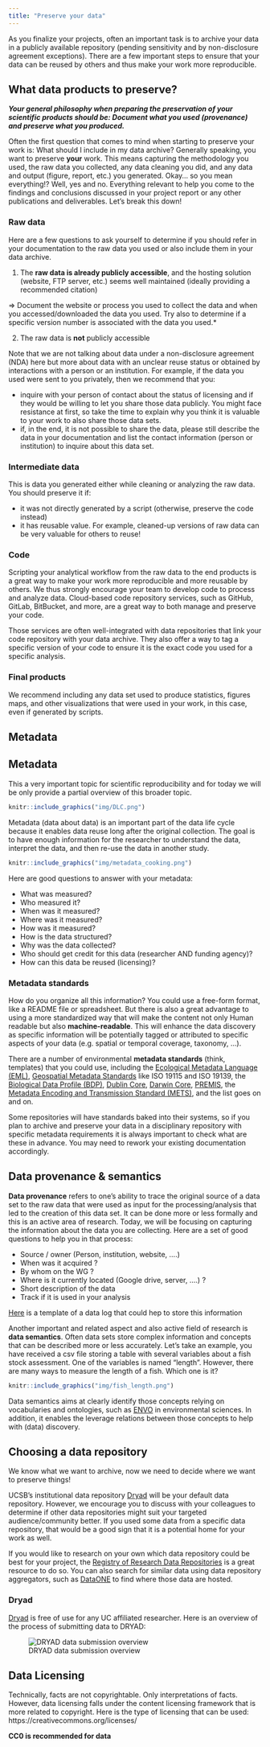 ```yaml
---
title: "Preserve your data"
---
```


As you finalize your projects, often an important task is to archive your data in a publicly available repository (pending sensitivity and by non-disclosure agreement exceptions). There are a few important steps to ensure that your data can be reused by others and thus make your work more reproducible.


## What data products to preserve?

***Your general philosophy when preparing the preservation of your scientific products should be: Document what you used (provenance) and preserve what you produced.***

Often the first question that comes to mind when starting to preserve your work is: What should I include in my data archive?  Generally speaking, you want to preserve **your** work. This means capturing the methodology you used, the raw data you collected, any data cleaning you did, and any data and output (figure, report, etc.) you generated. Okay… so you mean everything!? Well, yes and no. Everything relevant to help you come to the findings and conclusions discussed in your project report or any other publications and deliverables. Let’s break this down!


### Raw data

Here are a few questions to ask yourself to determine if you should refer in your documentation to the raw data you used or also include them in your data archive.

1. The **raw data is already publicly accessible**, and the hosting solution (website, FTP server, etc.) seems well maintained (ideally providing a recommended citation)

=> Document the website or process you used to collect the data and when you accessed/downloaded the data you used. Try also to determine if a specific version number is associated with the data you used.*

2. The raw data is **not** publicly accessible

Note that we are not talking about data under a non-disclosure agreement (NDA) here but more about data with an unclear reuse status or obtained by interactions with a person or an institution. For example, if the data you used were sent to you privately, then we recommend that you:

-  inquire with your person of contact about the status of licensing and if they would be willing to let you share those data publicly. You might face resistance at first, so take the time to explain why you think it is valuable to your work to also share those data sets.
-  if, in the end, it is not possible to share the data, please still describe the data in your documentation and list the contact information (person or institution) to inquire about this data set.  


### Intermediate data

This is data you generated either while cleaning or analyzing the raw data. You should preserve it if:

- it was not directly generated by a script (otherwise, preserve the code instead)
- it has reusable value. For example, cleaned-up versions of raw data can be very valuable for others to reuse!

###  Code

Scripting your analytical workflow from the raw data to the end products is a great way to make your work more reproducible and more reusable by others. We thus strongly encourage your team to develop code to process and analyze data. Cloud-based code repository services, such as GitHub, GitLab, BitBucket, and more, are a great way to both manage and preserve your code.

Those services are often well-integrated with data repositories that link your code repository with your data archive. They also offer a way to tag a specific version of your code to ensure it is the exact code you used for a specific analysis.

### Final products

We recommend including any data set used to produce statistics, figures maps, and other visualizations that were used in your work, in this case, even if generated by scripts.


## Metadata

## Metadata

This a very important topic for scientific reproducibility and for today we will be only provide a partial overview of this broader topic.

```r
knitr::include_graphics("img/DLC.png")
```

Metadata (data about data) is an important part of the data life cycle because it enables data reuse long after the original collection. The goal is to have enough information for the researcher to understand the data, interpret the data, and then re-use the data in another study.

```r
knitr::include_graphics("img/metadata_cooking.png")
```

Here are good questions to answer with your metadata:

- What was measured?
- Who measured it?
- When was it measured?
- Where was it measured?
- How was it measured?
- How is the data structured?
- Why was the data collected?
- Who should get credit for this data (researcher AND funding agency)?
- How can this data be reused (licensing)?

### Metadata standards

How do you organize all this information? You could use a free-form format, like a README file or spreadsheet. But there is also a great advantage to using a more standardized way that will make the content not only Human readable but also **machine-readable**. This will enhance the data discovery as specific information will be potentially tagged or attributed to specific aspects of your data (e.g. spatial or temporal coverage, taxonomy, …).

There are a number of environmental **metadata standards** (think, templates) that you could use, including the [Ecological Metadata Language (EML)](https://eml.ecoinformatics.org/), [Geospatial Metadata Standards](https://www.fgdc.gov/metadata/iso-standards) like ISO 19115 and ISO 19139, the [Biological Data Profile (BDP)](https://www.fgdc.gov/standards/projects/FGDC-standards-projects/metadata/biometadata/biodatap.pdf), [Dublin Core](https://dublincore.org/), [Darwin Core](https://dwc.tdwg.org/), [PREMIS](https://www.loc.gov/standards/premis/), the [Metadata Encoding and Transmission Standard (METS)](http://www.loc.gov/standards/mets/), and the list goes on and on. 

Some repositories will have standards baked into their systems, so if you plan to archive and preserve your data in a disciplinary repository with specific metadata requirements it is always important to check what are these in advance. You may need to rework your existing documentation accordingly.


## Data provenance & semantics

**Data provenance** refers to one’s ability to trace the original source of a data set to the raw data that were used as input for the processing/analysis that led to the creation of this data set. It can be done more or less formally and this is an active area of research. Today, we will be focusing on capturing the information about the data you are collecting. Here are a set of good questions to help you in that process:

- Source / owner (Person, institution, website, ….)
- When was it acquired ?
- By whom on the WG ?
- Where is it currently located (Google drive, server, ….) ?
- Short description of the data
- Track if it is used in your analysis

[Here](https://docs.google.com/spreadsheets/d/1LLpOyydCGTZdY8Xk2fDmTPVy8efF-47GtEXkAjvYsJI/edit#gid=0) is a template of a data log that could hep to store this information

Another important and related aspect and also active field of research is **data semantics**. Often data sets store complex information and concepts that can be described more or less accurately. Let’s take an example, you have received a csv file storing a table with several variables about a fish stock assessment. One of the variables is named “length”. However, there are many ways to measure the length of a fish. Which one is it?

```r
knitr::include_graphics("img/fish_length.png")
```

Data semantics aims at clearly identify those concepts relying on vocabularies and ontologies, such as [ENVO](http://www.obofoundry.org/ontology/envo.html) in environmental sciences. In addition, it enables the leverage relations between those concepts to help with (data) discovery.

## Choosing a data repository

We know what we want to archive, now we need to decide where we want to preserve things!

UCSB's institutional data repository [Dryad](https://datadryad.org/stash) will be your default data repository. However, we encourage you to discuss with your colleagues to determine if other data repositories might suit your targeted audience/community better. If you used some data from a specific data repository, that would be a good sign that it is a potential home for your work as well.

If you would like to research on your own which data repository could be best for your project, the [Registry of Research Data Repositories](https://www.re3data.org) is a great resource to do so. You can also search for similar data using data repository aggregators, such as [DataONE](https://www.dataone.org/,) to find where those data are hosted.


### Dryad

[Dryad](https://datadryad.org/stash) is free of use for any UC affiliated researcher. Here is an overview of the process of submitting data to DRYAD:

![DRYAD data submission overview](img/datamgmt_dryad_workflow.png)

## Data Licensing

Technically, facts are not copyrightable. Only interpretations of facts. However, data licensing falls under the content licensing framework that is more related to copyright. Here is the type of licensing that can be used: https://creativecommons.org/licenses/ 

**CC0 is recommended for data**
